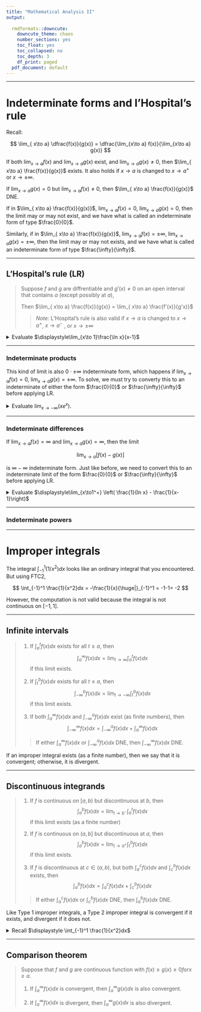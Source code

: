 ```yaml
---
title: "Mathematical Analysis II"
output:
  
  rmdformats::downcute:
    downcute_theme: chaos
    number_sections: yes
    toc_float: yes
    toc_collapsed: no
    toc_depth: 3
    df_print: paged
  pdf_document: default
---
```


***

# Indeterminate forms and l'Hospital's rule

Recall: 

$$ \lim_{ x\to a} \dfrac{f(x)}{g(x)} = \dfrac{\lim_{x\to a} f(x)}{\lim_{x\to a} g(x)} $$

If both $\lim_{ x\to a} f(x)$ and $\lim_{ x\to a} g(x)$ exist, and $\lim_{ x\to a} g(x) \neq 0$, then $\lim_{ x\to a} \frac{f(x)}{g(x)}$ exists. It also holds if $x\to a$ is changed to $x \to a^+$ or $x \to \pm\infty$.

If $\lim_{ x\to a} g(x) = 0$ but $\lim_{ x\to a} f(x) \neq 0$, then $\lim_{ x\to a} \frac{f(x)}{g(x)}$ DNE.

If in $\lim_{ x\to a} \frac{f(x)}{g(x)}$, $\lim_{ x\to a} f(x) = 0$, $\lim_{ x\to a} g(x) = 0$, then the limit may or may not exist, and we have what is called an indeterminate form of type $\frac{0}{0}$.

Similarly, if in $\lim_{ x\to a} \frac{f(x)}{g(x)}$, $\lim_{ x\to a} f(x) = \pm\infty$, $\lim_{ x\to a} g(x) = \pm\infty$, then the limit may or may not exists, and we have what is called an indeterminate form of type $\frac{\infty}{\infty}$.

***

## L'Hospital's rule (LR)

>Suppose $f$ and $g$ are diffrentiable and $g'(x) \neq 0$ on an open interval  that contains $a$ (except possibly at $a$),
>
>Then $\lim_{ x\to a} \frac{f(x)}{g(x)} = \lim_{ x\to a} \frac{f'(x)}{g'x)}$
>
>>*Note:* L'Hospital's rule is also valid if $x\to a$ is changed to $x \to a^+$, $x\to a^-$ , or $x\to\pm\infty$



<details>
<summary>
Evaluate $\displaystyle\lim_{x\to 1}\frac{\ln x}{x-1}$
</summary>

*Solution.* This has indeterminated form $\frac{0}{0}$, so we can apply *LR*:

$$ \lim_{x\to 1} \frac{\ln x}{x-1} = \lim_{x\to 1}\frac{1/x}{1} = 1 $$
</details>
***

### Indeterminate products

This kind of limit is also $0 \cdot \pm\infty$ indeterminate form, which happens if $\lim_{x\to a} f(x) = 0$, $\lim_{x\to a} g(x) = \pm\infty$. To solve, we must try to converty this to an indeterminate of either the form $\frac{0}{0}$ or $\frac{\infty}{\infty}$ before applying LR.
 

<details>
<summary>
Evaluate $\displaystyle \lim_{x\to-\infty}(xe^x)$.
</summary>

*Solution.* Note that the limit has the indeterminate form $0 \cdot -\infty$. We can write $xe^x$ as a quotient

$$ \lim_{x\to-\infty}(xe^x) = \lim_{x\to-\infty}\frac{x}{e^{-x}} $$

RHS is now a $\frac{-\infty}{\infty}$ indeterminate form. Hence we can apply *LR*.

\begin{align*}
\lim_{x\to-\infty}(xe^x) &= \lim_{x\to-\infty}\frac{x}{e^{-x}} \\
&= \lim_{x\to-\infty}\frac{1}{-e^{-x}} \\
&= 0
\end{align*}

</details>

***

### Indeterminate differences

If $\lim_{x\to a} f(x) = \infty$ and $\lim_{x\to a} g(x) = \infty$, then the limit

$$ \lim_{x\to a} [f(x)-g(x)] $$

is $\infty - \infty$ indeterminate form. Just like before, we need to convert this to an indeterminate limit of the form $\frac{0}{0}$ or $\frac{\infty}{\infty}$ before applying LR.


<details>
<summary>
Evaluate $\displaystyle\lim_{x\to1^+} \left( \frac{1}{ln x} - \frac{1}{x-1}\right)$
</summary>

*Solution.* Note that we have the indeterminate form $\infty - \infty$. Here, we can write the different as a quotient.

$$\lim_{x\to 1^+} \left( \frac{1}{ln x} - \frac{1}{x-1} \right) = \lim_{x\to1^+}  \frac{x-1-\ln x}{(x-1)\ln x}$$

Now, the new limit has indeterminate form $\frac{0}{0}$, so *LR* applies

\begin{align*}
\lim_{x\to1^+} \left( \frac{x-1-\ln x}{(x-1)\ln x}\right) &= \lim_{x\to1^+}  \frac{1-1/x}{(x-1)(1/x)+ \ln x} \\
&= \lim_{x\to1^+} \frac{x-1}{x-1+x\ln x}\\
&= \lim_{x\to 1^+} \frac{1}{1+x(1/x)+\ln x}\\
&= \lim_{x\to 1^+} \frac{1}{1+1+\ln x}\\
&= \frac{1}{1+1+\ln 1}\\
&= \frac{1}{2}
\end{align*}
</details>

***

### Indeterminate powers



***

# Improper integrals

The integral $\int_{-1}^1 (1/x^2)dx$ looks like an ordinary integral that you encountered. But using FTC2,

$$ \int_{-1}^1 \frac{1}{x^2}dx = -\frac{1}{x}{\huge|}_{-1}^1 = -1-1= -2 $$ 

However, the computation is not valid because the integral is not continuous on $[-1,1]$.

***

## Infinite intervals

>1. If $\int_a^t f(x)dx$ exists for all $t\geq a$, then $$ \int_a^{\infty} f(x)dx = \lim_{t \to \infty} \int_a^t f(x)dx $$ if this limit exists.
>
>2. If $\int_t^b f(x)dx$ exists for all $t \leq a$, then $$ \int_{-\infty}^b f(x)dx = \lim_{t\to -\infty} \int_t^b f(x)dx $$ if this limit exists.
>
>3. If both $\int_a^{\infty} f(x) dx$ and $\int_{-\infty}^a f(x) dx$ exist (as finite numbers), then $$ \int_{-\infty}^{\infty} f(x) dx = \int_{-\infty}^a f(x)dx + \int_a^{\infty} f(x)dx $$
>
>>If either $\int_a^{\infty} f(x) dx$ or $\int_{-\infty}^a f(x) dx$ DNE, then $\int_{-\infty}^{\infty} f(x) dx$ DNE.

If an improper integral exists (as a finite number), then we say that it is convergent; otherwise, it is divergent.

***

## Discontinuous integrands

>1. If $f$ is continuous on $[a,b)$ but discontinuous at $b$, then $$ \int_a^b f(x)dx = \lim_{t\to b^-} \int_a^t f(x) dx $$ if this limit exists (as a finite number)
>
>2. If $f$ is continuous on $(a,b]$ but discontinuous at $a$, then $$ \int_a^b f(x)dx = \lim_{t\to a^+} \int_t^b f(x) dx $$ if this limit exists.
>
>3. If $f$ is discontinuous at $c \in (a,b)$, but both $\int_a^c f(x)dx$ and $\int_c^b f(x)dx$ exists, then $$ \int_a^b f(x)dx = \int_a^c f(x)dx + \int_c^b f(x)dx $$
>
>>If either $\int_a^c f(x)dx$ or $\int_c^b f(x)dx$ DNE, then $\int_a^b f(x)dx$ DNE.

Like Type 1 improper integrals, a Type 2 improper integral is convergent if it exists, and divergent if it does not.

<details>
<summary> Recall $\displaystyle \int_{-1}^1 \frac{1}{x^2}dx$</summary>

*Solution.* Note that $\frac{1}{x^2}$ is discontinuous at $x = 0$.

\begin{align*}
\int_{-1}^1 \frac{1}{x^2}dx &= \int_{-1}^0 \frac{1}{x^2} + \int_0^1 \frac{1}{x^2}\\
&= \lim_{t\to 0^-} \int_{-1}^t \frac{1}{x^2} + \lim_{t\to 0^+} \int_t^1 \frac{1}{x^2}\\
\end{align*}

We observe that both integrals are divergent becayse they both approach infinity.

$$\lim_{t\to 0^-} \int_{-1}^t \frac{1}{x^2} + \lim_{t\to 0^+} \int_t^1 \frac{1}{x^2} = \infty + \infty = \infty $$

</details>

***

## Comparison theorem

>Suppose that $f$ and $g$ are continuous function with $f(x) \geq g(x) \geq 0 for x \geq a$.
>
>1. If $\int_a^{\infty} f(x) dx$ is convergent, then $\int_a^{\infty} g(x) dx$ is also convergent.
>
>2. If $\int_a^{\infty} f(x) dx$ is divergent, then $\int_a^{\infty} g(x) dx$ is also divergent.

